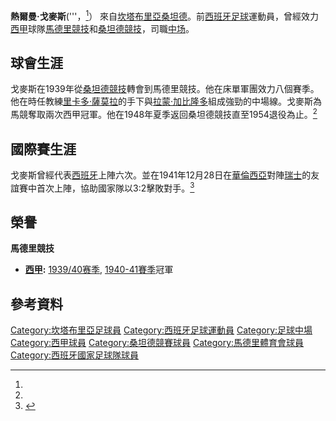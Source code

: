 {{NoteTA
|T=zh-hans:熱爾曼·戈麥斯;zh-hk:G.高美斯;zh-tw:赫爾曼·戈麥斯;
|G1=football
|G2=laliga
|1=zh-hans:戈麥斯;zh-hk:高美斯;zh-tw:戈麥斯;
|2=zh-hans:桑坦德競技;zh-hk:桑坦德;zh-tw:桑坦德競技;
|2=zh-hans:馬競;zh-hk:馬體會;zh-tw:馬競;zh-sg:体马;
}}
{{Infobox football biography
|          name = 熱爾曼·戈麥斯<br>Germán Gómez
|               image = 
|            fullname = Germán Gómez
|         birth_date = 1914年1月5日
| birth_place = [[西班牙|西班牙]][[坎塔布里亞|坎塔布里亞]][[桑坦德|桑坦德]]
|         death_date = 2004年3月22日
| death_place = [[西班牙|西班牙]][[馬德里|馬德里]]
|              height = 
|            position = 
| youthyears1 =
| youthclubs1 =
|  years1 =   ???–1939 
| years2 =  1939–1948 
| years3 =  1948–1954
|  clubs1 =   [[桑坦德競技|桑坦德競技]] 
| clubs2 =  [[馬德里競技|馬德里競技]] 
| clubs3 =  [[桑坦德競技|桑坦德競技]]
| caps1 =            
| goals1 = 
| nationalyears1 =   1941–1945
| nationalteam1 =   [[西班牙國家足球隊|西班牙]]
| nationalcaps1 =    6  
| nationalgoals1 =   0 

}}

'''熱爾曼·戈麥斯'''('''{{lang-es|Germán Gómez''' }}，{{bd|1914年|1月5日<ref name="elpais.com">{{Cite web |url=http://www.elpais.com/articulo/agenda/Gomez/_German/German/Gomez/historico/Atletico/Madrid/elpepigen/20040324elpepiage_8/Tes/ |title=存档副本 |access-date=2014-08-17 |archive-date=2020-06-03 |archive-url=https://web.archive.org/web/20200603224712/https://elpais.com/diario/2004/03/24/agenda/1080082808_850215.html/ |dead-url=no }}</ref>|2004年|3月22日|catIdx=Gómez, Germán}}<ref name="elpais.com"/>）  來自[[坎塔布里亞|坎塔布里亞]][[桑坦德|桑坦德]]。前[[西班牙|西班牙]][[足球|足球]]運動員，曾經效力[[西甲|西甲]]球隊[[馬德里競技|馬德里競技]]和[[桑坦德競技|桑坦德競技]]，司職[[中场|中场]]。


==球會生涯==
戈麥斯在1939年從[[桑坦德競技|桑坦德競技]]轉會到馬德里競技。他在床單軍團效力八個賽季。他在時任教練[[里卡多·薩莫拉|里卡多·薩莫拉]]的手下與[[拉蒙·加比隆多|拉蒙·加比隆多]]組成強勁的中場線。戈麥斯為馬競奪取兩次西甲冠軍。他在1948年夏季返回桑坦德競技直至1954退役為止。<ref name="elpais.com"/>

==國際賽生涯==
戈麥斯曾經代表[[西班牙國家足球隊|西班牙]]上陣六次。並在1941年12月28日在[[華倫西亞|華倫西亞]]對陣[[瑞士國家足球隊|瑞士]]的友誼賽中首次上陣，協助國家隊以3:2擊敗對手。<ref>{{cite web |url=http://futbol.sportec.es/seleccion/ficha_jugador.asp?j=242 |title=存档副本 |accessdate=2010-07-21 |deadurl=yes |archiveurl=https://web.archive.org/web/20100102130948/http://futbol.sportec.es/seleccion/ficha_jugador.asp?j=242 |archivedate=2010-01-02 }}</ref>

==榮譽==
'''馬德里競技'''
*'''[[西甲|西甲]]:''' [[1939-40賽季西班牙足球甲級聯賽|1939/40赛季]], [[1940–41賽季西班牙足球甲級聯賽|1940-41賽季]]冠軍

==參考資料==
{{Reflist}}

{{DEFAULTSORT:Gomez, German}}
[[Category:坎塔布里亞足球員|Category:坎塔布里亞足球員]]
[[Category:西班牙足球運動員|Category:西班牙足球運動員]]
[[Category:足球中場|Category:足球中場]]
[[Category:西甲球員|Category:西甲球員]]
[[Category:桑坦德競賽球員|Category:桑坦德競賽球員]]
[[Category:馬德里體育會球員|Category:馬德里體育會球員]]
[[Category:西班牙國家足球隊球員|Category:西班牙國家足球隊球員]]